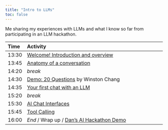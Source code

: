 ```yaml
---
title: "Intro to LLMs"
toc: false
---
```


Me sharing my experiences with LLMs and what I know so far from participating in an LLM hackathon.

:::{.column-body}
| Time  | Activity                                                      |
| :---- | :------------------------------------------------------------ |
| 13:30 | [Welcome! Introduction and overview](010-welcome.qmd)         |
| 13:45 | [Anatomy of a conversation](020-anatomy.qmd)                  |
| 14:20 | *break*                                                       |
| 14:30 | [Demo: 20 Questions][demo20q] by Winston Chang                |
| 14:35 | [Your first chat with an LLM](030-first.qmd)                  |
| 15:20 | *break*                                                       |
| 15:30 | [AI Chat Interfaces](050-chatbot.qmd)                         |
| 15:45 | [Tool Calling](060-tools.qmd)                                 |
| 16:00 | *End* / Wrap up / [Dan's AI Hackathon Demo][dan-ai-hackathon] |
:::

[demo20q]: https://github.com/chendaniely/2025-06-05-llm/blob/main/demo/20-questions/app.R
[dan-ai-hackathon]: https://github.com/chendaniely/ai-hackathon-2024
